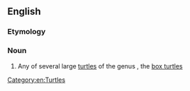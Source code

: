 {{also|Terrapene}}

==English==
{{rfi|en}}
{{wikipedia}}
{{wikispecies}}

===Etymology===
{{rfe|lang=en}}

===Noun===
{{en-noun}}

# Any of several large [[turtle]]s of the genus {{taxlink|Terrapene|genus|noshow=1}}, the [[box turtle]]s

[[Category:en:Turtles]]